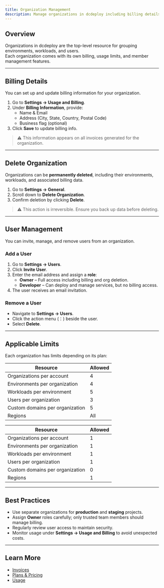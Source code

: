 ```yaml
---
title: Organization Management
description: Manage organizations in dcdeploy including billing details, user access, deletion, and applicable limits.
---
```


## Overview
Organizations in dcdeploy are the top-level resource for grouping environments, workloads, and users.  
Each organization comes with its own billing, usage limits, and member management features.

---

## Billing Details
You can set up and update billing information for your organization.

1. Go to **Settings → Usage and Billing**.  
2. Under **Billing Information**, provide:
   - Name & Email  
   - Address (City, State, Country, Postal Code)  
   - Business flag (optional)  
3. Click **Save** to update billing info.  

> ⚠️ This information appears on all invoices generated for the organization.

---

## Delete Organization
Organizations can be **permanently deleted**, including their environments, workloads, and associated billing data.

1. Go to **Settings → General**.  
2. Scroll down to **Delete Organization**.  
3. Confirm deletion by clicking **Delete**.  

> ⚠️ This action is irreversible. Ensure you back up data before deleting.

---

## User Management
You can invite, manage, and remove users from an organization.

### Add a User
1. Go to **Settings → Users**.  
2. Click **Invite User**.  
3. Enter the email address and assign a **role**:
   - **Owner** – Full access including billing and org deletion.  
   - **Developer** – Can deploy and manage services, but no billing access.  
4. The user receives an email invitation.  

### Remove a User
- Navigate to **Settings → Users**.  
- Click the action menu (⋮) beside the user.  
- Select **Delete**.  

---

## Applicable Limits
Each organization has limits depending on its plan:
<Tabs>
  <Tab title="Basic Plan">

| Resource                          | Allowed |
|-----------------------------------|---------|
| Organizations per account         | 4       |
| Environments per organization     | 4       |
| Workloads per environment         | 5       |
| Users per organization            | 3       |
| Custom domains per organization   | 5       |
| Regions                           | All     |

</Tab>
<Tab title="Pro Plan">

| Resource                          | Allowed |
|-----------------------------------|---------|
| Organizations per account         | 1       |
| Environments per organization     | 1       |
| Workloads per environment         | 1       |
| Users per organization            | 1       |
| Custom domains per organization   | 0       |
| Regions                           | 1       |

</Tab>
</Tabs>

---

## Best Practices
- Use separate organizations for **production** and **staging** projects.  
- Assign **Owner** roles carefully; only trusted team members should manage billing.  
- Regularly review user access to maintain security.  
- Monitor usage under **Settings → Usage and Billing** to avoid unexpected costs.  

---

## Learn More
- [Invoices](./invoices)  
- [Plans & Pricing](./plans-pricing)  
- [Usage](./usage)  
